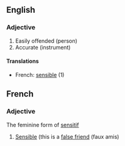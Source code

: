 ==English==

===Adjective===

# Easily offended (person)
# Accurate (instrument)

====Translations====
*French: [[sensible]] (1)

==French==

===Adjective===

The feminine form of [[sensitif]]

# [[Sensible]] (this is a [[false friend]] (faux amis)